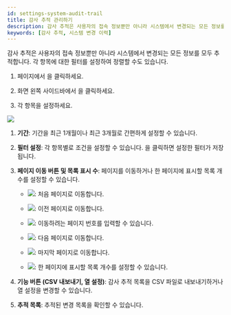 ```yaml
---
id: settings-system-audit-trail
title: 감사 추적 관리하기
description: 감사 추적은 사용자의 접속 정보뿐만 아니라 시스템에서 변경되는 모든 정보를 모두 추적합니다. 각 항목에 대한 필터를 설정하여 정렬할 수도 있습니다.
keywords: [감사 추적, 시스템 변경 이력]
---
```


감사 추적은 사용자의 접속 정보뿐만 아니라 시스템에서 변경되는 모든 정보를 모두 추적합니다. 각 항목에 대한 필터를 설정하여 정렬할 수도 있습니다.

1. <Cmd sid='shell.header.launcher' /> 페이지에서 <Cmd sid='shell.header.setting' />을 클릭하세요.

1. 화면 왼쪽 사이드바에서 <Cmd sid="monitoring.auditTrail" product='2' />을 클릭하세요.

1. 각 항목을 설정하세요.

<Image src='/img/biostarx-settings-system-audit-trail.png' className='none' />

<Calloutlists>

1. **기간**: 기간을 최근 1개월이나 최근 3개월로 간편하게 설정할 수 있습니다.

1. **필터 설정**: 각 항목별로 조건을 설정할 수 있습니다. <Cmd sid="ta.report.condition.saveFilter.button" product='2' />을 클릭하면 설정한 필터가 저장됩니다.

1. **페이지 이동 버튼 및 목록 표시 수**: 페이지를 이동하거나 한 페이지에 표시할 목록 개수를 설정할 수 있습니다.

    * <Image src='img/common/ico-audit-trail-first-page.png' ico alone />: 처음 페이지로 이동합니다.

    * <Image src='img/common/ico-audit-trail-previous-page.png' ico alone />: 이전 페이지로 이동합니다.

    * <Image src='img/common/ico-audit-trail-nav-page.png' ico alone />: 이동하려는 페이지 번호를 입력할 수 있습니다.

    * <Image src='img/common/ico-audit-trail-next-page.png' ico alone />: 다음 페이지로 이동합니다.

    * <Image src='img/common/ico-audit-trail-last-page.png' ico alone />: 마지막 페이지로 이동합니다.

    * <Image src='img/ico-audit-trail-rows-page.png' ico />: 한 페이지에 표시할 목록 개수를 설정할 수 있습니다.

1. **기능 버튼 (CSV 내보내기, 열 설정)**: 감사 추적 목록을 CSV 파일로 내보내기하거나 열 설정을 변경할 수 있습니다.

1. **추적 목록**: 추적된 변경 목록을 확인할 수 있습니다.

</Calloutlists>
